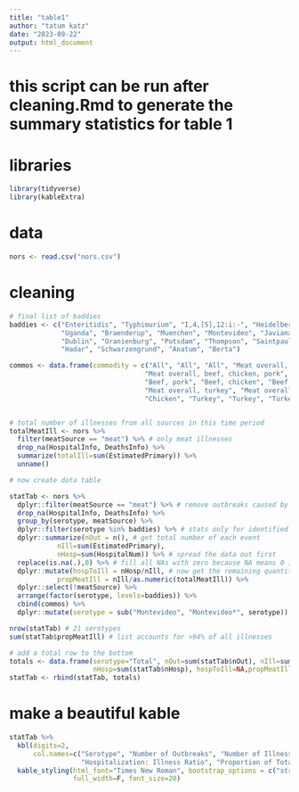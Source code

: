 ```yaml
---
title: "table1"
author: "tatum katz"
date: "2023-09-22"
output: html_document
---
```


# this script can be run after cleaning.Rmd to generate the summary statistics for table 1

# libraries

```r

library(tidyverse)
library(kableExtra)

```

# data

```r

nors <- read.csv("nors.csv")

```

# cleaning

```r

# final list of baddies
baddies <- c("Enteritidis", "Typhimurium", "I,4,[5],12:i:-", "Heidelberg", "Infantis", "Newport",
             "Uganda", "Braenderup", "Muenchen", "Montevideo", "Javiana", "Reading",
             "Dublin", "Oranienburg", "Potsdam", "Thompson", "Saintpaul",  
             "Hadar", "Schwarzengrund", "Anatum", "Berta")

commos <- data.frame(commodity = c("All", "All", "All", "Meat overall, beef, chicken, turkey", 
                                  "Meat overall, beef, chicken, pork", "Meat overall, beef, turkey", 
                                  "Beef, pork", "Beef, chicken", "Beef, turkey", "Meat overall, beef", 
                                  "Meat overall, turkey", "Meat overall, turkey", "Beef", "Beef", "Beef", 
                                  "Chicken", "Turkey", "Turkey", "Turkey", "Turkey", "Turkey"))


# total number of illnesses from all sources in this time period
totalMeatIll <- nors %>%
  filter(meatSource == "meat") %>% # only meat illnesses
  drop_na(HospitalInfo, DeathsInfo) %>%
  summarize(totalIll=sum(EstimatedPrimary)) %>%
  unname()

# now create data table

statTab <- nors %>%
  dplyr::filter(meatSource == "meat") %>% # remove outbreaks caused by multiple CAFC sources
  drop_na(HospitalInfo, DeathsInfo) %>%
  group_by(serotype, meatSource) %>%
  dplyr::filter(serotype %in% baddies) %>% # stats only for identified baddies
  dplyr::summarize(nOut = n(), # get total number of each event
            nIll=sum(EstimatedPrimary),
            nHosp=sum(HospitalNum)) %>% # spread the data out first
  replace(is.na(.),0) %>% # fill all NAs with zero because NA means 0 in this dataset and we want to calculate lots of stuff
  dplyr::mutate(hospToIll = nHosp/nIll, # now get the remaining quantities we want
            propMeatIll = nIll/as.numeric(totalMeatIll)) %>%
  dplyr::select(!meatSource) %>%
  arrange(factor(serotype, levels=baddies)) %>%
  cbind(commos) %>%
  dplyr::mutate(serotype = sub("Montevideo", "Montevideo*", serotype)) # see Data Limitations in the main article

nrow(statTab) # 21 serotypes
sum(statTab$propMeatIll) # list accounts for >94% of all illnesses

# add a total row to the bottom
totals <- data.frame(serotype="Total", nOut=sum(statTab$nOut), nIll=sum(statTab$nIll),
                     nHosp=sum(statTab$nHosp), hospToIll=NA,propMeatIll=sum(statTab$propMeatIll), commodity=NA)
statTab <- rbind(statTab, totals)

```

# make a beautiful kable 

```r

statTab %>%
  kbl(digits=2,
      col.names=c("Serotype", "Number of Outbreaks", "Number of Illnesses", "Number of Hospitalizations",
                  "Hospitalization: Illness Ratio", "Proportion of Total Illnesses", "Commodities")) %>%
  kable_styling(html_font="Times New Roman", bootstrap_options = c("striped"), 
                full_width=F, font_size=20)

```